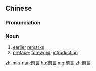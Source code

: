 ==Chinese==
{{zh-forms}}

===Pronunciation===
{{zh-pron
|m=qiányán
|c=cin4 jin4
|h=pfs=chhièn-ngièn
|cat=n
}}

===Noun===
{{zh-noun}}

# [[earlier]] [[remark]]s
# [[preface]]; [[foreword]]; [[introduction]]

[[zh-min-nan:前言]]
[[hu:前言]]
[[mg:前言]]
[[zh:前言]]